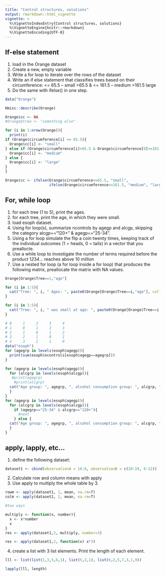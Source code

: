 ```yaml
---
title: "Control structures, solutions"
output: rmarkdown::html_vignette
vignette: >
  %\VignetteIndexEntry{Control structures, solutions}
  %\VignetteEngine{knitr::rmarkdown}
  %\VignetteEncoding{UTF-8}
---
```


## If-else statement

1. load in the Orange dataset
2. Create a new, empty variable
3. Write a for loop to iterate over the rows of the dataset
3. Write an if else statement that classifies trees based on their circumference: 
    <= 65.5 -- small
    >65.5 & <= 161.5 -- medium
    >161.5 large
4. Do the same with ifelse() in one step.

```r
data("Orange")

Hmisc::describe(Orange)

Orange$cc <- NA
#Orange$tree <- "something else"

for (i in 1:nrow(Orange)){
  print(i)
if (Orange$circumference[i] <= 65.5){
  Orange$cc[i] <- "small"
} else if (Orange$circumference[i]>65.5 & Orange$circumference[8]<=161.5){
  Orange$cc[i] <- "medium"
} else {
  Orange$cc[i] <- "large"
}
}

Orange$cc <- ifelse(Orange$circumference<=65.5, "small", 
                    ifelse(Orange$circumference<=161.5, "medium", "large"))


```


## For, while loop

1. for each tree (1 to 5), print the ages. 
2. for each tree, print the age, in which they were small. 
3. load esoph dataset. 
4. Using for loop(s), summarize ncontrols by agegp and alcgp, skipping the category alcgp=="120+" & agegp=="25-34".
5. Using a for loop simulate the flip a coin twenty times, keeping track of the individual outcomes (1 = heads, 0 = tails) in a vector that you preallocte.
6. Use a while loop to investigate the number of terms required before the product 1*2*3*4*... reaches above 10 million
7. Use a nested for loop (a for loop inside a for loop) that produces the following matrix, preallocate the matrix with NA values.

```r

Orange[Orange$Tree==1,"age"]

for (i in 1:5){
  cat("Tree: ", i, " Ages: ", paste0(Orange[Orange$Tree==i,"age"], collapse = ", "), "\n")
}

for (i in 1:5){
  cat("Tree: ", i, " was small at age: ", paste0(Orange[Orange$Tree==i & Orange$cc=="small","age"], collapse = ", "), "\n")
}

# 0     1     2     3     4
# 1     0     1     2     3
# 2     1     0     1     2
# 3     2     1     0     1
# 4     3     2     1     0
data("esoph")
for (agegrp in levels(esoph$agegp)){
  print(sum(esoph$ncontrols[esoph$agegp==agegrp]))
}

for (agegrp in levels(esoph$agegp)){
  for (alcgrp in levels(esoph$alcgp)){
   #print(agegrp)
    #print(alcgrp)
  cat("Age group: ", agegrp, ", alcohol consumption group: ", alcgrp, " number of controls: ", sum(esoph$ncontrols[esoph$alcgp==alcgrp & esoph$agegp==agegrp]), "\n")
  }
}
for (agegrp in levels(esoph$agegp)){
  for (alcgrp in levels(esoph$alcgp)){
    if (agegrp=="25-34" & alcgrp=="120+"){
      #next
    } else {
  cat("Age group: ", agegrp, ", alcohol consumption group: ", alcgrp, " number of controls: ", sum(esoph$ncontrols[esoph$alcgp==alcgrp & esoph$agegp==agegrp]), "\n")}
  }
}

```


## apply, lapply, etc...

1. define the following dataset:

```r
dataset1 <- cbind(observationA = 16:8, observationB = c(20:19, 6:12))
```

2. Calculate row and column means with apply 
3. Use apply to multiply the whole table by 3. 

```r

rowm <- apply(dataset1, 1, mean, na.rm=T)
colm <- apply(dataset1, 2, mean, na.rm=T)


```


```r
#two ways

multiply <- function(x, number){
  x <- x*number
  x
}
res <- apply(dataset1,2, multiply, number=3)

res <- apply(dataset1,2, function(x) x*3)

```

4. create a list with 3 list elements. Print the length of each element. 

```r
lll <- list(list(1,3,5,6,1), list(5,2,1), list(6,2,5,7,3,1,9))
```


```r
lapply(lll, length)
```

